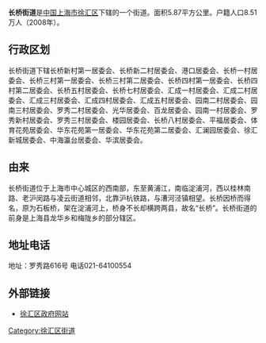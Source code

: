 {{Infobox Settlement
| name = 长桥街道
| image_skyline = 
| imagesize = 
| image_caption = 
| image_flag = 
| image_shield = 
| pushpin_map = 
| pushpin_label_position = bottom
| subdivision_type = 国家
| subdivision_name = {{CHN}}
| subdivision_type1 = [[中华人民共和国行政区划|市]]
| subdivision_name1 = [[上海市|上海市]]
| subdivision_type2 = [[上海市行政区划|区]]
| subdivision_name2 =  [[徐汇区|徐汇区]]
| elevation_m = 
| elevation_ft = 
| area_total_km2 = 
| population_as_of = 
| population_total = 
| population_density_km2 = 
| timezone = [[北京时间|北京时间]]
| utc_offset = +8
| timezone_DST = 
| utc_offset_DST = 
| latd = 
| latm = 
| lats = 
| latNS = 
| longd = 
| longm = 
| longs = 
| longEW = 
| blank_name = 电话区号
| blank_info = 021
| website = 
}}
'''长桥街道'''是[[中国|中国]][[上海市|上海市]][[徐汇区|徐汇区]]下辖的一个街道。面积5.87平方公里。户籍人口8.51万人（2008年）。

== 行政区划 ==
长桥街道下辖长桥新村第一居委会、长桥新二村居委会、港口居委会、长桥一村居委会、长桥三村第一居委会、长桥三村第二居委会、长桥四村第一居委会、长桥四村第二居委会、长桥五村居委会、长桥七村居委会、汇成一村居委会、汇成二村居委会、汇成三村居委会、汇成四村居委会、汇成五村居委会、园南二村居委会、园南三村居委会、罗秀二村居委会、光华居委会、百龙居委会、园南一村居委会、罗秀新村居委会、罗秀三村居委会、楼园居委会、长桥八村居委会、平福居委会、体育花苑居委会、华东花苑第一居委会、华东花苑第二居委会、汇澜园居委会、徐汇新城居委会、中海瀛台居委会、华滨居委会。

== 由来 ==
长桥街道位于上海市中心城区的西南部，东至黄浦江，南临淀浦河，西以桂林南路、老沪闵路与凌云街道相邻，北靠沪杭铁路，与漕河泾镇相望。长桥因桥而得名，原为石板桥，架在淀浦河上，桥身不长却横跨两县，故名“长桥”。长桥街道的前身是上海县龙华乡和梅陇乡的部分辖区。

== 地址电话 ==
地址：罗秀路616号
电话021-64100554

== 外部链接 ==
* [https://web.archive.org/web/20090222225041/http://www.xh.sh.cn/ 徐汇区政府网站]

{{徐汇区行政区划}}
{{上海行政区划小作品}}

[[Category:徐汇区街道|Category:徐汇区街道]]